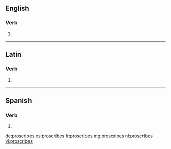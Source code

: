 ==English==

===Verb===
{{head|en|verb form}}

# {{en-third-person singular of|proscribe}}

----

==Latin==

===Verb===
{{la-verb-form|prōscrībēs}}

# {{inflection of|prōscrībō||2|s|futr|actv|indc|lang=la}}

----

==Spanish==

===Verb===
{{head|es|verb form}}

# {{es-verb form of|ending=ir|mood=indicative|tense=present|pers=2|formal=no|number=singular|proscribir}}

[[de:proscribes]]
[[es:proscribes]]
[[fr:proscribes]]
[[mg:proscribes]]
[[nl:proscribes]]
[[vi:proscribes]]